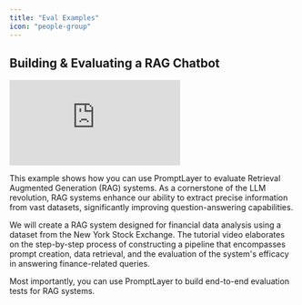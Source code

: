 ```yaml
---
title: "Eval Examples"
icon: "people-group"
---
```


## Building & Evaluating a RAG Chatbot

<div style={{ position: 'relative', paddingBottom: '56.25%', height: 0 }}>
  <iframe 
    src="https://www.youtube.com/embed/DhKtNpvxawU?feature=youtu.be" 
    frameBorder="0" 
    allow="accelerometer; autoplay; clipboard-write; encrypted-media; gyroscope; picture-in-picture" 
    allowFullScreen 
    style={{ position: 'absolute', top: 0, left: 0, width: '100%', height: '100%' }}
  ></iframe>
</div>


This example shows how you can use PromptLayer to evaluate Retrieval Augmented Generation (RAG) systems. As a cornerstone of the LLM revolution, RAG systems enhance our ability to extract precise information from vast datasets, significantly improving question-answering capabilities.

We will create a RAG system designed for financial data analysis using a dataset from the New York Stock Exchange. The tutorial video elaborates on the step-by-step process of constructing a pipeline that encompasses prompt creation, data retrieval, and the evaluation of the system's efficacy in answering finance-related queries.

Most importantly, you can use PromptLayer to build end-to-end evaluation tests for RAG systems.